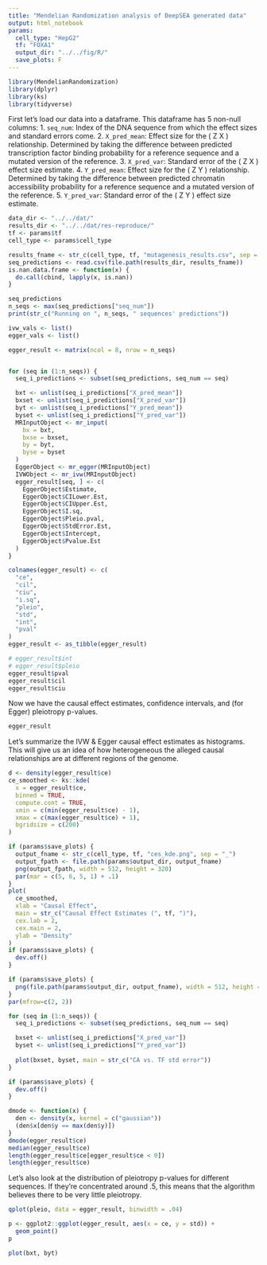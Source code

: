```yaml
---
title: "Mendelian Randomization analysis of DeepSEA generated data"
output: html_notebook
params:
  cell_type: "HepG2"
  tf: "FOXA1"
  output_dir: "../../fig/R/"
  save_plots: F
---
```

```r
library(MendelianRandomization)
library(dplyr)
library(ks)
library(tidyverse)
```

First let's load our data into a dataframe. This dataframe has 5 non-null columns: 
1. `seq_num`: Index of the DNA sequence from which the effect sizes and standard errors come.
2. `X_pred_mean`: Effect size for the \( Z \rightarrow X \) relationship. Determined by taking the difference between predicted transcription factor binding probability for a reference sequence and a mutated version of the reference.
3. `X_pred_var`: Standard error of the \( Z \rightarrow X \) effect size estimate.
4. `Y_pred_mean`: Effect size for the \( Z \rightarrow Y \) relationship. Determined by taking the difference between predicted chromatin accessibility probability for a reference sequence and a mutated version of the reference.
5. `Y_pred_var`: Standard error of the \( Z \rightarrow Y \) effect size estimate.

```r
data_dir <- "../../dat/"
results_dir <- "../../dat/res-reproduce/"
tf <- params$tf
cell_type <- params$cell_type

results_fname <- str_c(cell_type, tf, "mutagenesis_results.csv", sep = "_")
seq_predictions <- read.csv(file.path(results_dir, results_fname))
is.nan.data.frame <- function(x) {
  do.call(cbind, lapply(x, is.nan))
}

seq_predictions
n_seqs <- max(seq_predictions["seq_num"])
print(str_c("Running on ", n_seqs, " sequences' predictions"))
```


```r
ivw_vals <- list()
egger_vals <- list()

egger_result <- matrix(ncol = 8, nrow = n_seqs)


for (seq in (1:n_seqs)) {
  seq_i_predictions <- subset(seq_predictions, seq_num == seq)

  bxt <- unlist(seq_i_predictions["X_pred_mean"])
  bxset <- unlist(seq_i_predictions["X_pred_var"])
  byt <- unlist(seq_i_predictions["Y_pred_mean"])
  byset <- unlist(seq_i_predictions["Y_pred_var"])
  MRInputObject <- mr_input(
    bx = bxt,
    bxse = bxset,
    by = byt,
    byse = byset
  )
  EggerObject <- mr_egger(MRInputObject)
  IVWObject <- mr_ivw(MRInputObject)
  egger_result[seq, ] <- c(
    EggerObject$Estimate,
    EggerObject$CILower.Est,
    EggerObject$CIUpper.Est,
    EggerObject$I.sq,
    EggerObject$Pleio.pval,
    EggerObject$StdError.Est,
    EggerObject$Intercept,
    EggerObject$Pvalue.Est
  )
}

colnames(egger_result) <- c(
  "ce",
  "cil",
  "ciu",
  "i.sq",
  "pleio",
  "std",
  "int",
  "pval"
)
egger_result <- as_tibble(egger_result)
```

```r
# egger_result$int
# egger_result$pleio
egger_result$pval
egger_result$cil
egger_result$ciu
```

Now we have the causal effect estimates, confidence intervals, and (for Egger) pleiotropy p-values.
```r
egger_result
```

Let's summarize the IVW & Egger causal effect estimates as histograms. This will give us an idea of how heterogeneous the alleged causal relationships are at different regions of the genome.
```r
d <- density(egger_result$ce)
ce_smoothed <- ks::kde(
  x = egger_result$ce,
  binned = TRUE,
  compute.cont = TRUE,
  xmin = c(min(egger_result$ce) - 1),
  xmax = c(max(egger_result$ce) + 1),
  bgridsize = c(200)
)

if (params$save_plots) {
  output_fname <- str_c(cell_type, tf, "ces_kde.png", sep = "_")
  output_fpath <- file.path(params$output_dir, output_fname)
  png(output_fpath, width = 512, height = 320)
  par(mar = c(5, 6, 5, 1) + .1)
}
plot(
  ce_smoothed,
  xlab = "Causal Effect",
  main = str_c("Causal Effect Estimates (", tf, ")"),
  cex.lab = 2,
  cex.main = 2,
  ylab = "Density"
)
if (params$save_plots) {
  dev.off()
}
```

```r

if (params$save_plots) {
  png(file.path(params$output_dir, output_fname), width = 512, height = 320)
}
par(mfrow=c(2, 2))

for (seq in (1:n_seqs)) {
  seq_i_predictions <- subset(seq_predictions, seq_num == seq)

  bxset <- unlist(seq_i_predictions["X_pred_var"])
  byset <- unlist(seq_i_predictions["Y_pred_var"])
  
  plot(bxset, byset, main = str_c("CA vs. TF std error"))
}

if (params$save_plots) {
  dev.off()
}
```

```r
dmode <- function(x) {
  den <- density(x, kernel = c("gaussian"))
  (den$x[den$y == max(den$y)])
}
dmode(egger_result$ce)
median(egger_result$ce)
length(egger_result$ce[egger_result$ce < 0])
length(egger_result$ce)
```

Let's also look at the distribution of pleiotropy p-values for different sequences. If they're concentrated around .5, this means that the algorithm believes there to be very little pleiotropy.

```r
qplot(pleio, data = egger_result, binwidth = .04)
```

```r
p <- ggplot2::ggplot(egger_result, aes(x = ce, y = std)) +
  geom_point()
p
```

```r
plot(bxt, byt)
```
